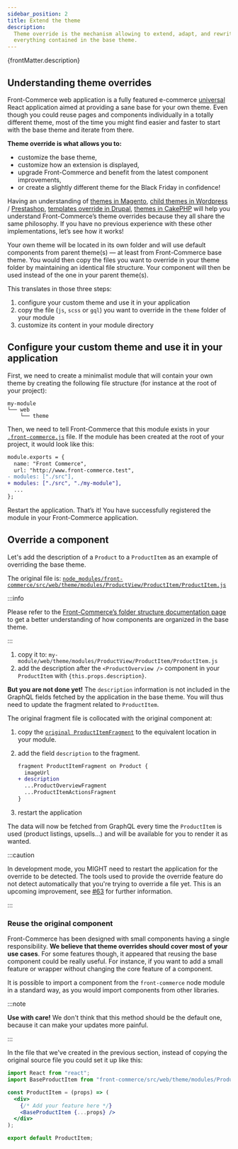 ```yaml
---
sidebar_position: 2
title: Extend the theme
description:
  Theme override is the mechanism allowing to extend, adapt, and rewrite almost
  everything contained in the base theme.
---
```


<p>{frontMatter.description}</p>

## Understanding theme overrides

Front-Commerce web application is a fully featured e-commerce
[universal](https://cdb.reacttraining.com/universal-javascript-4761051b7ae9)
React application aimed at providing a sane base for your own theme. Even though
you could reuse pages and components individually in a totally different theme,
most of the time you might find easier and faster to start with the base theme
and iterate from there.

**Theme override is what allows you to:**

- customize the base theme,
- customize how an extension is displayed,
- upgrade Front-Commerce and benefit from the latest component improvements,
- or create a slightly different theme for the Black Friday in confidence!

Having an understanding of
[themes in Magento](https://devdocs.magento.com/guides/v2.3/frontend-dev-guide/templates/template-overview.html),
[child themes in Wordpress](https://developer.wordpress.org/themes/advanced-topics/child-themes/)
/
[Prestashop](https://devdocs.prestashop.com/1.7/themes/reference/template-inheritance/parent-child-feature/),
[templates override in Drupal](https://www.drupal.org/docs/8/theming/twig/working-with-twig-templates),
[themes in CakePHP](https://book.cakephp.org/3.0/en/views/themes.html) will help
you understand Front-Commerce’s theme overrides because they all share the same
philosophy. If you have no previous experience with these other implementations,
let’s see how it works!

Your own theme will be located in its own folder and will use default components
from parent theme(s) — at least from Front-Commerce base theme. You would then
copy the files you want to override in your theme folder by maintaining an
identical file structure. Your component will then be used instead of the one in
your parent theme(s).

This translates in those three steps:

1. configure your custom theme and use it in your application
2. copy the file (`js`, `scss` or `gql`) you want to override in the `theme`
   folder of your module
3. customize its content in your module directory

## Configure your custom theme and use it in your application

First, we need to create a minimalist module that will contain your own theme by
creating the following file structure (for instance at the root of your
project):

```
my-module
└── web
    └── theme
```

Then, we need to tell Front-Commerce that this module exists in your
[`.front-commerce.js`](/docs/reference/front-commerce-js) file. If the module
has been created at the root of your project, it would look like this:

```diff title="./front-commerce.js"
module.exports = {
  name: "Front Commerce",
  url: "http://www.front-commerce.test",
- modules: ["./src"],
+ modules: ["./src", "./my-module"],
  ...
};
```

Restart the application. That’s it! You have successfully registered the module
in your Front-Commerce application.

## Override a component

Let's add the description of a `Product` to a `ProductItem` as an example of
overriding the base theme.

The original file is:
[`node_modules/front-commerce/src/web/theme/modules/ProductView/ProductItem/ProductItem.js`](https://gitlab.blackswift.cloud/front-commerce/front-commerce/blob/main/src/web/theme/modules/ProductView/ProductItem/ProductItem.js)

:::info

Please refer to the
[Front-Commerce’s folder structure documentation page](/docs/concepts/front-commerce-folder-structure)
to get a better understanding of how components are organized in the base theme.

:::

1. copy it to:
   `my-module/web/theme/modules/ProductView/ProductItem/ProductItem.js`
2. add the description after the `<ProductOverview />` component in your
   `ProductItem` with `{this.props.description}`.

**But you are not done yet!** The `description` information is not included in
the GraphQL fields fetched by the application in the base theme. You will thus
need to update the fragment related to `ProductItem`.

The original fragment file is collocated with the original component at:

1. copy the
   [`original ProductItemFragment`](https://gitlab.blackswift.cloud/front-commerce/front-commerce/blob/main/src/web/theme/modules/ProductView/ProductItem/ProductItemFragment.gql)
   to the equivalent location in your module.
1. add the field `description` to the fragment.

   ```diff title="my-module/web/theme/modules/ProductView/ProductItem/ProductItemFragment.gql"
   fragment ProductItemFragment on Product {
     imageUrl
   + description
     ...ProductOverviewFragment
     ...ProductItemActionsFragment
   }
   ```

1. restart the application

The data will now be fetched from GraphQL every time the `ProductItem` is used
(product listings, upsells…) and will be available for you to render it as
wanted.

:::caution

In development mode, you MIGHT need to restart the application for the override
to be detected. The tools used to provide the override feature do not detect
automatically that you're trying to override a file yet. This is an upcoming
improvement, see
[#63](https://gitlab.blackswift.cloud/front-commerce/front-commerce/issues/63)
for further information.

:::

### Reuse the original component

Front-Commerce has been designed with small components having a single
responsibility. **We believe that theme overrides should cover most of your use
cases**. For some features though, it appeared that reusing the base component
could be really useful. For instance, if you want to add a small feature or
wrapper without changing the core feature of a component.

It is possible to import a component from the `front-commerce` node module in a
standard way, as you would import components from other libraries.

:::note

**Use with care!** We don't think that this method should be the default one,
because it can make your updates more painful.

:::

In the file that we've created in the previous section, instead of copying the
original source file you could set it up like this:

```jsx title="my-module/web/theme/modules/ProductView/ProductItem/ProductItem.js"
import React from "react";
import BaseProductItem from "front-commerce/src/web/theme/modules/ProductView/ProductItem/ProductItem.js";

const ProductItem = (props) => (
  <div>
    {/* Add your feature here */}
    <BaseProductItem {...props} />
  </div>
);

export default ProductItem;
```
